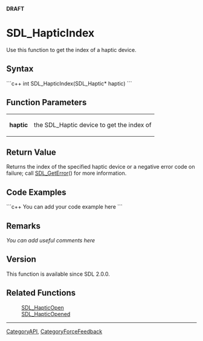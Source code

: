 <span color="red">'''DRAFT'''</span>

= SDL_HapticIndex =
Use this function to get the index of a haptic device.


== Syntax ==
```c++
int SDL_HapticIndex(SDL_Haptic* haptic)
```

== Function Parameters ==
{|
|'''haptic'''
|the SDL_Haptic device to get the index of <!-- query--> 
|}

== Return Value ==
Returns the index of the specified haptic device or a negative error code on failure; call [[SDL_GetError]]() for more information.

== Code Examples ==
```c++
You can add your code example here
```

== Remarks ==
''You can add useful comments here''

== Version ==
This function is available since SDL 2.0.0.

== Related Functions ==
:[[SDL_HapticOpen]]
:[[SDL_HapticOpened]]

----
[[CategoryAPI]], [[CategoryForceFeedback]]
